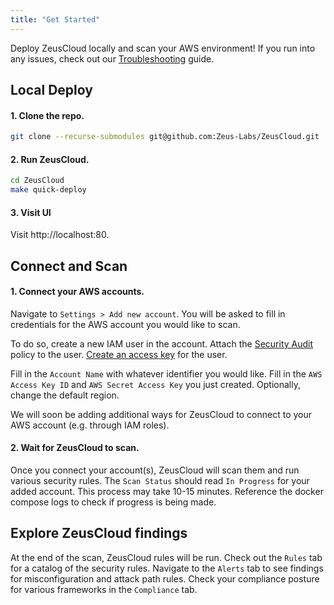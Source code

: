 ```yaml
---
title: "Get Started"
---
```


Deploy ZeusCloud locally and scan your AWS environment! If you run into any issues, check out our <a href="../community_and_support/troubleshooting">Troubleshooting</a> guide.


## Local Deploy

#### 1. Clone the repo.
```bash Bash
git clone --recurse-submodules git@github.com:Zeus-Labs/ZeusCloud.git
```
#### 2. Run ZeusCloud.
```bash Bash
cd ZeusCloud
make quick-deploy
```
#### 3. Visit UI
Visit http://localhost:80.


<h2>Connect and Scan</h2>

#### 1. Connect your AWS accounts. 
Navigate to `Settings > Add new account`. You will be asked to fill in credentials for the AWS account you would like to scan.

To do so, create a new IAM user in the account. Attach the <a href="https://docs.aws.amazon.com/IAM/latest/UserGuide/access_policies_job-functions.html#jf_security-auditor">Security Audit</a> policy to the user. <a href="https://docs.aws.amazon.com/IAM/latest/UserGuide/id_credentials_access-keys.html">Create an access key</a> for the user.

Fill in the `Account Name` with whatever identifier you would like. Fill in the `AWS Access Key ID` and `AWS Secret Access Key` you just created. Optionally, change the default region.

We will soon be adding additional ways for ZeusCloud to connect to your AWS account (e.g. through IAM roles).

#### 2. Wait for ZeusCloud to scan. 

Once you connect your account(s), ZeusCloud will scan them and run various security rules. The `Scan Status` should read `In Progress` for your added account. This process may take 10-15 minutes. Reference the docker compose logs to check if progress is being made.

## Explore ZeusCloud findings

At the end of the scan, ZeusCloud rules will be run. Check out the `Rules` tab for a catalog of the security rules. Navigate to the `Alerts` tab to see findings for misconfiguration and attack path rules. Check your compliance posture for various frameworks in the `Compliance` tab.


